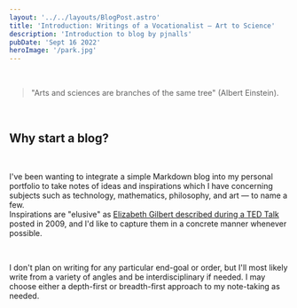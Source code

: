 ```yaml
---
layout: '../../layouts/BlogPost.astro'
title: 'Introduction: Writings of a Vocationalist — Art to Science'
description: 'Introduction to blog by pjnalls'
pubDate: 'Sept 16 2022'
heroImage: '/park.jpg'
---
```


<br/>

> "Arts and sciences are branches of the same tree" (Albert Einstein).

<br/>

## Why start a blog?

<br/>

I've been wanting to integrate a simple Markdown blog into my personal portfolio to take notes of ideas and inspirations
which I have concerning subjects such as technology, mathematics, philosophy, and art — to name a few. 
<br/>
Inspirations are "elusive" as [Elizabeth Gilbert described during a TED Talk](https://www.youtube.com/watch?v=86x-u-tz0MA) posted in 2009, and I'd like to capture them in a concrete manner whenever possible.

<br />

I don't plan on writing for any particular end-goal or order, but I'll most likely write from a variety of angles and be interdisciplinary if needed. I may choose either a depth-first or breadth-first approach to my note-taking as needed. 
